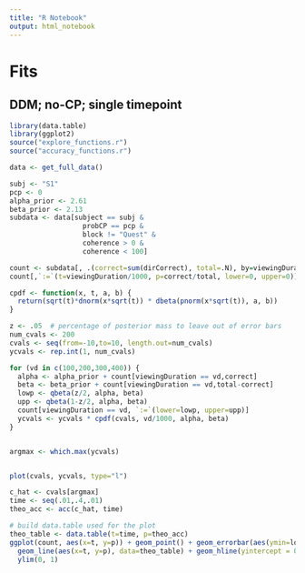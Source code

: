 ```yaml
---
title: "R Notebook"
output: html_notebook
---
```


# Fits

## DDM; no-CP; single timepoint
```r
library(data.table)
library(ggplot2)
source("explore_functions.r")
source("accuracy_functions.r")
```

```r
data <- get_full_data()
```

```r
subj <- "S1"
pcp <- 0
alpha_prior <- 2.61
beta_prior <- 2.13
subdata <- data[subject == subj &
                  probCP == pcp & 
                  block != "Quest" &
                  coherence > 0 &
                  coherence < 100]

count <- subdata[, .(correct=sum(dirCorrect), total=.N), by=viewingDuration]
count[,`:=`(t=viewingDuration/1000, p=correct/total, lower=0, upper=0)]

cpdf <- function(x, t, a, b) {
  return(sqrt(t)*dnorm(x*sqrt(t)) * dbeta(pnorm(x*sqrt(t)), a, b))
}

z <- .05  # percentage of posterior mass to leave out of error bars
num_cvals <- 200
cvals <- seq(from=-10,to=10, length.out=num_cvals)
ycvals <- rep.int(1, num_cvals)

for (vd in c(100,200,300,400)) {
  alpha <- alpha_prior + count[viewingDuration == vd,correct]
  beta <- beta_prior + count[viewingDuration == vd,total-correct] 
  lowp <- qbeta(z/2, alpha, beta)
  upp <- qbeta(1-z/2, alpha, beta)
  count[viewingDuration == vd, `:=`(lower=lowp, upper=upp)]
  ycvals <- ycvals * cpdf(cvals, vd/1000, alpha, beta)
}


argmax <- which.max(ycvals)


plot(cvals, ycvals, type="l")

c_hat <- cvals[argmax]
time <- seq(.01,.4,.01)
theo_acc <- acc(c_hat, time)

# build data.table used for the plot
theo_table <- data.table(t=time, p=theo_acc)
ggplot(count, aes(x=t, y=p)) + geom_point() + geom_errorbar(aes(ymin=lower, ymax=upper), data=count, width=.01) +
  geom_line(aes(x=t, y=p), data=theo_table) + geom_hline(yintercept = 0.5) +
  ylim(0, 1)
```


